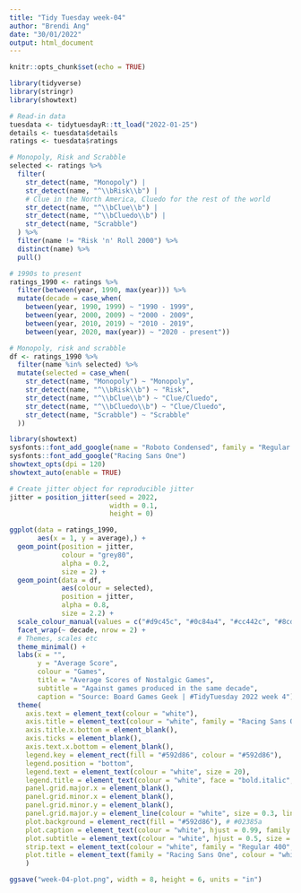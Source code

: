 ```yaml
---
title: "Tidy Tuesday week-04"
author: "Brendi Ang"
date: "30/01/2022"
output: html_document
---
```


```r
knitr::opts_chunk$set(echo = TRUE)

library(tidyverse)
library(stringr)
library(showtext)
```

```r
# Read-in data
tuesdata <- tidytuesdayR::tt_load("2022-01-25")
details <- tuesdata$details
ratings <- tuesdata$ratings
```

```r
# Monopoly, Risk and Scrabble
selected <- ratings %>%
  filter(
    str_detect(name, "Monopoly") |
    str_detect(name, "^\\bRisk\\b") |
    # Clue in the North America, Cluedo for the rest of the world
    str_detect(name, "^\\bClue\\b") |
    str_detect(name, "^\\bCluedo\\b") |
    str_detect(name, "Scrabble")
  ) %>%
  filter(name != "Risk 'n' Roll 2000") %>% 
  distinct(name) %>%
  pull()
```

```r
# 1990s to present
ratings_1990 <- ratings %>%
  filter(between(year, 1990, max(year))) %>% 
  mutate(decade = case_when( 
    between(year, 1990, 1999) ~ "1990 - 1999",
    between(year, 2000, 2009) ~ "2000 - 2009",
    between(year, 2010, 2019) ~ "2010 - 2019",
    between(year, 2020, max(year)) ~ "2020 - present")) 

# Monopoly, risk and scrabble
df <- ratings_1990 %>% 
  filter(name %in% selected) %>% 
  mutate(selected = case_when(
    str_detect(name, "Monopoly") ~ "Monopoly",
    str_detect(name, "^\\bRisk\\b") ~ "Risk",
    str_detect(name, "^\\bClue\\b") ~ "Clue/Cluedo",
    str_detect(name, "^\\bCluedo\\b") ~ "Clue/Cluedo",
    str_detect(name, "Scrabble") ~ "Scrabble"
  ))
```

```r
library(showtext)
sysfonts::font_add_google(name = "Roboto Condensed", family = "Regular 400")
sysfonts::font_add_google("Racing Sans One")
showtext_opts(dpi = 120)
showtext_auto(enable = TRUE)
```

```r
# Create jitter object for reproducible jitter
jitter = position_jitter(seed = 2022,
                         width = 0.1, 
                         height = 0)

ggplot(data = ratings_1990,
       aes(x = 1, y = average),) +
  geom_point(position = jitter,
             colour = "grey80",
             alpha = 0.2,
             size = 2) +
  geom_point(data = df,
             aes(colour = selected),
             position = jitter,
             alpha = 0.8,
             size = 2.2) +
  scale_colour_manual(values = c("#d9c45c", "#0c84a4", "#cc442c", "#8cdcd4")) +
  facet_wrap(~ decade, nrow = 2) +
  # Themes, scales etc
  theme_minimal() +
  labs(x = "",
       y = "Average Score",
       colour = "Games",
       title = "Average Scores of Nostalgic Games",
       subtitle = "Against games produced in the same decade",
       caption = "Source: Board Games Geek | #TidyTuesday 2022 week 4") +
  theme(
    axis.text = element_text(colour = "white"),
    axis.title = element_text(colour = "white", family = "Racing Sans One", size = 30),
    axis.title.x.bottom = element_blank(),
    axis.ticks = element_blank(),
    axis.text.x.bottom = element_blank(),
    legend.key = element_rect(fill = "#592d86", colour = "#592d86"),
    legend.position = "bottom",
    legend.text = element_text(colour = "white", size = 20),
    legend.title = element_text(colour = "white", face = "bold.italic", size = 25),
    panel.grid.major.x = element_blank(), 
    panel.grid.minor.x = element_blank(), 
    panel.grid.minor.y = element_blank(),
    panel.grid.major.y = element_line(colour = "white", size = 0.3, linetype = "dashed"),
    plot.background = element_rect(fill = "#592d86"), # #02385a
    plot.caption = element_text(colour = "white", hjust = 0.99, family = "Regular 400", size = 20),
    plot.subtitle = element_text(colour = "white", hjust = 0.5, size = 20, family = "Racing Sans One"),
    strip.text = element_text(colour = "white", family = "Regular 400", size = 20),
    plot.title = element_text(family = "Racing Sans One", colour = "white", hjust = 0.5, size = 30)
    ) 
```

```r
ggsave("week-04-plot.png", width = 8, height = 6, units = "in")
```


